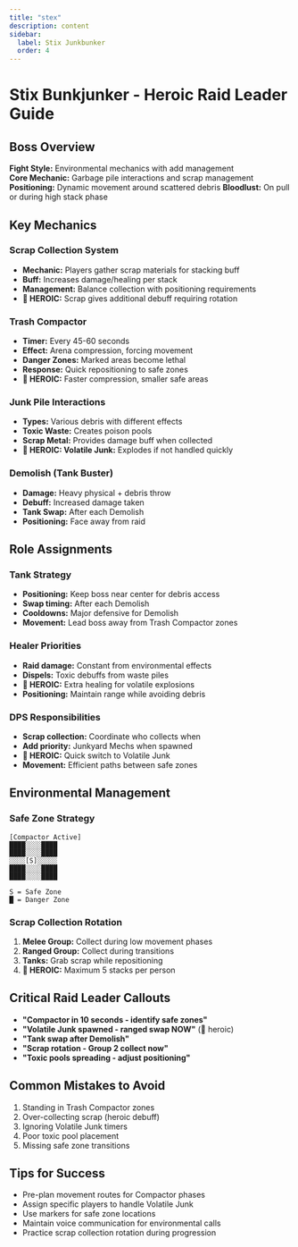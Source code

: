 ```yaml
---
title: "stex"
description: content
sidebar:
  label: Stix Junkbunker
  order: 4
---
```


# Stix Bunkjunker - Heroic Raid Leader Guide

## Boss Overview

**Fight Style:** Environmental mechanics with add management  
**Core Mechanic:** Garbage pile interactions and scrap management  
**Positioning:** Dynamic movement around scattered debris
**Bloodlust:** On pull or during high stack phase

## Key Mechanics

### Scrap Collection System

- **Mechanic:** Players gather scrap materials for stacking buff
- **Buff:** Increases damage/healing per stack
- **Management:** Balance collection with positioning requirements
- **🔴 HEROIC:** Scrap gives additional debuff requiring rotation

### Trash Compactor

- **Timer:** Every 45-60 seconds
- **Effect:** Arena compression, forcing movement
- **Danger Zones:** Marked areas become lethal
- **Response:** Quick repositioning to safe zones
- **🔴 HEROIC:** Faster compression, smaller safe areas

### Junk Pile Interactions

- **Types:** Various debris with different effects
- **Toxic Waste:** Creates poison pools
- **Scrap Metal:** Provides damage buff when collected
- **🔴 HEROIC: Volatile Junk:** Explodes if not handled quickly

### Demolish (Tank Buster)

- **Damage:** Heavy physical + debris throw
- **Debuff:** Increased damage taken
- **Tank Swap:** After each Demolish
- **Positioning:** Face away from raid

## Role Assignments

### Tank Strategy

- **Positioning:** Keep boss near center for debris access
- **Swap timing:** After each Demolish
- **Cooldowns:** Major defensive for Demolish
- **Movement:** Lead boss away from Trash Compactor zones

### Healer Priorities

- **Raid damage:** Constant from environmental effects
- **Dispels:** Toxic debuffs from waste piles
- **🔴 HEROIC:** Extra healing for volatile explosions
- **Positioning:** Maintain range while avoiding debris

### DPS Responsibilities

- **Scrap collection:** Coordinate who collects when
- **Add priority:** Junkyard Mechs when spawned
- **🔴 HEROIC:** Quick switch to Volatile Junk
- **Movement:** Efficient paths between safe zones

## Environmental Management

### Safe Zone Strategy

```
[Compactor Active]
████░░░░████
████░░░░████
░░░░[S]░░░░░
████░░░░████
████░░░░████

S = Safe Zone
█ = Danger Zone
```

### Scrap Collection Rotation

1. **Melee Group:** Collect during low movement phases
2. **Ranged Group:** Collect during transitions
3. **Tanks:** Grab scrap while repositioning
4. **🔴 HEROIC:** Maximum 5 stacks per person

## Critical Raid Leader Callouts

- **"Compactor in 10 seconds - identify safe zones"**
- **"Volatile Junk spawned - ranged swap NOW"** (🔴 heroic)
- **"Tank swap after Demolish"**
- **"Scrap rotation - Group 2 collect now"**
- **"Toxic pools spreading - adjust positioning"**

## Common Mistakes to Avoid

1. Standing in Trash Compactor zones
2. Over-collecting scrap (heroic debuff)
3. Ignoring Volatile Junk timers
4. Poor toxic pool placement
5. Missing safe zone transitions

## Tips for Success

- Pre-plan movement routes for Compactor phases
- Assign specific players to handle Volatile Junk
- Use markers for safe zone locations
- Maintain voice communication for environmental calls
- Practice scrap collection rotation during progression
